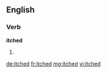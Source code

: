 ==English==

===Verb===
'''itched'''

# {{past of|[[itch]]}}

[[de:itched]]
[[fr:itched]]
[[mg:itched]]
[[vi:itched]]